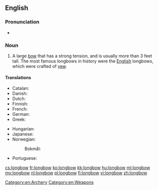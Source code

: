 ==English==
{{wikipedia}}

===Pronunciation===
* {{a|UK}} {{IPA|/ˈlɒŋbəʊ/|lang=en}}

===Noun===
{{en-noun}}

# A large [[bow]] that has a strong tension, and is usually more than 3 feet tall.  The most famous longbows in history were the [[English]] longbows, which were crafted of [[yew]].

====Translations====
{{trans-top|large bow}}
* Catalan: {{t|ca|arc llarg|m}}
* Danish: {{t|da|langbue|c}}
* Dutch: {{t|nl|langboog|m}}
* Finnish: {{t+|fi|pitkäjousi}}
* French: {{t|fr|arc long anglais|m}}
* German: {{t|de|langbogen|m}}
* Greek: {{t+|el|τόξο|n}}
{{trans-mid}}
* Hungarian: {{t|hu|hosszúíj}}
* Japanese: {{t+|ja|弓|tr=ゆみ, yumi|sc=Jpan}}
* Norwegian:
*: Bokmål: {{t|nb|langbue|m}}
* Portuguese: {{t|pt|arco longo|m}}
{{trans-bottom}}

[[Category:en:Archery]]
[[Category:en:Weapons]]

[[cs:longbow]]
[[fr:longbow]]
[[ko:longbow]]
[[kk:longbow]]
[[hu:longbow]]
[[ml:longbow]]
[[my:longbow]]
[[nl:longbow]]
[[pl:longbow]]
[[fi:longbow]]
[[vi:longbow]]
[[zh:longbow]]
